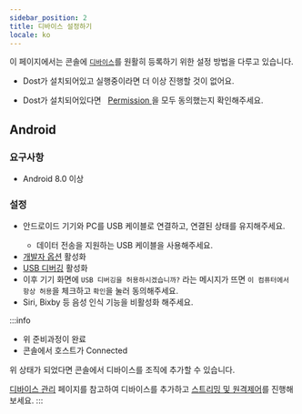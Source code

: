 ```yaml
---
sidebar_position: 2
title: 디바이스 설정하기
locale: ko
---
```



이 페이지에서는 콘솔에 [`디바이스`](../introduction#device)를 원활히 등록하기 위한 설정 방법을 다루고 있습니다.

<Tabs  defaultValue="android">
  <TabItem value="windows" label="Windows" default>
    <ul><li> Dost가 설치되어있고 실행중이라면 더 이상 진행할 것이 없어요.</li></ul>
  </TabItem>
  <TabItem value="macos" label="macOS">
    <ul><li> Dost가 설치되어있다면 &nbsp;
                    <a href="../host/get-started#troubleshoot">
                  Permission
                </a>
    을 모두 동의했는지 확인해주세요.</li></ul>
  </TabItem>
  <TabItem value="android" label="Android">
  <h2>Android</h2>
  <h3>요구사항</h3>
  <ul>
  <li>Android 8.0 이상</li>
  </ul>
  <h3>설정</h3>
  <ul>
  <li>안드로이드 기기와 PC를 USB 케이블로 연결하고, 연결된 상태를 유지해주세요.</li>
    <ul>
      <li>데이터 전송을 지원하는 USB 케이블을 사용해주세요.</li>
    </ul>
  <li><a href="https://developer.android.com/studio/debug/dev-options">개발자 옵션</a> 활성화</li>
  <li><a href="https://developer.android.com/studio/run/device#setting-up">USB 디버깅</a> 활성화</li>
  <li>이후 기기 화면에 <code>USB 디버깅을 허용하시겠습니까?</code> 라는 메시지가 뜨면 <code>이 컴퓨터에서 항상 허용</code>을 체크하고 <code>확인</code>을 눌러 동의해주세요.</li>
  <li>Siri, Bixby 등 음성 인식 기능을 비활성화 해주세요.</li>
  </ul>

  </TabItem>
</Tabs>

:::info

- 위 준비과정이 완료
- 콘솔에서 호스트가 Connected

위 상태가 되었다면 콘솔에서 디바이스를 조직에 추가할 수 있습니다.

[디바이스 관리](/organization-and-project/organization/device/device-management) 페이지를 참고하여 디바이스를 추가하고 [스트리밍 및 원격제어](streaming-and-remote-control/about)를 진행해보세요.
:::
